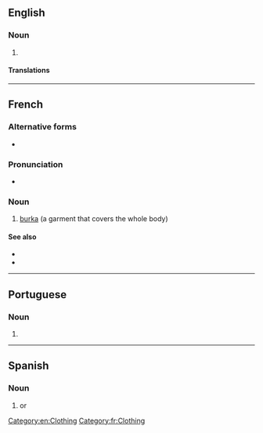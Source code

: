 ==English==

===Noun===
{{en-noun}}

# {{alternative spelling of|en|burka}}

====Translations====
{{trans-see|burka}}

[[Category:en:Clothing]]

----

==French==
{{wikipedia|lang=fr}}

===Alternative forms===
* {{l|fr|burka}}

===Pronunciation===
* {{fr-IPA||bourka}}

===Noun===
{{fr-noun|f}}

# [[burka]] (a garment that covers the whole body)

====See also====
* {{l|fr|niqab}}
* {{l|fr|hijab}}

[[Category:fr:Clothing]]

----

==Portuguese==

===Noun===
{{pt-noun|f|s}}

# {{alternative spelling of|pt|burca}}

----

==Spanish==

===Noun===
{{es-noun|m}}

# {{l|en|burqa}} or {{l|en|burka}}